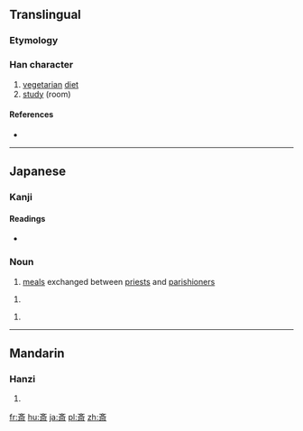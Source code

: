 {{also|齋|斋}}
==Translingual==

===Etymology===
{{rfe|lang=mul}}

===Han character===
{{Han char|rn=67|rad=文|as=07|sn=11|four=|canj=卜大中一中 (YKLML)|ids=⿵[[齐]][[示]]}}

# [[vegetarian]] [[diet]]
# [[study]] (room)

====References====
* {{Han ref|kx=0477.091|dkj=13467|dj=0835.080|hdz=32170.111|uh=658E|ud=25998}}

----

==Japanese==

===Kanji===
{{ja-kanji|grade=c|rs=文07}}

====Readings====
* {{ja-readings|on=[[さい]] (sai)|kun=[[ものいみ]] (monoimi), [[つつしむ]] (tsutsushimu), [[とき]] (toki)}}

===Noun===
{{ja-noun|とき}} 

# [[meal]]s exchanged between [[priest]]s and [[parishioner]]s

{{ja-noun|いみ}} 

# {{alternative form of|忌み|lang=ja}} 

{{ja-noun|いわい}} 

# {{alternative form of|祝い|lang=ja}}

----

==Mandarin==

===Hanzi===
{{cmn-hanzi|pin=[[zhāi]] ([[zhai1]])|wg=chai<sup>1</sup>}}

# {{defn|lang=cmn|sort=文07}}

[[fr:斎]]
[[hu:斎]]
[[ja:斎]]
[[pl:斎]]
[[zh:斎]]